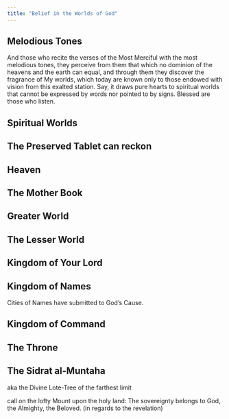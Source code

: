 ```yaml
---
title: "Belief in the Worlds of God"
---
```


## Melodious Tones

And those who recite the verses of the Most Merciful with the most melodious tones, they perceive from them that which no dominion of the heavens and the earth can equal, and through them they discover the fragrance of My worlds, which today are known only to those endowed with vision from this exalted station. Say, it draws pure hearts to spiritual worlds that cannot be expressed by words nor pointed to by signs. Blessed are those who listen.

## Spiritual Worlds

## The Preserved Tablet can reckon

## Heaven

## The Mother Book

## Greater World

## The Lesser World

## Kingdom of Your Lord

## Kingdom of Names

Cities of Names have submitted to God's Cause.

## Kingdom of Command

## The Throne

## The Sidrat al-Muntaha

aka the Divine Lote-Tree of the farthest limit

call on the lofty Mount upon the holy land: The sovereignty belongs to God, the Almighty, the Beloved. (in regards to the revelation)
